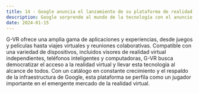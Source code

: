```yaml
---
title: 14 - Google anuncia el lanzamiento de su plataforma de realidad virtual 'G-VR
description: Google sorprende al mundo de la tecnología con el anuncio de su plataforma de realidad virtual, llamada 'G-VR'. Diseñada para ofrecer experiencias inmersivas y envolventes, G-VR promete cambiar la forma en que interactuamos con el contenido digital.
date: 2024-01-15
---
```


G-VR ofrece una amplia gama de aplicaciones y experiencias, desde juegos y películas hasta viajes virtuales y reuniones colaborativas. Compatible con una variedad de dispositivos, incluidos visores de realidad virtual independientes, teléfonos inteligentes y computadoras, G-VR busca democratizar el acceso a la realidad virtual y llevar esta tecnología al alcance de todos. Con un catálogo en constante crecimiento y el respaldo de la infraestructura de Google, esta plataforma se perfila como un jugador importante en el emergente mercado de la realidad virtual.